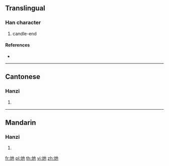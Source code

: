 ==Translingual==

===Han character===
{{Han char|rn=86|rad=火|as=03|sn=7|four=95817|canj=FPD}}

# candle-end

====References====
* {{Han ref|kx=0666.140|dkj=18875|dj=1075.190|hdz=32190.040|uh=707A|ud=28794|bh=CB5F|bd=52063}}

----

==Cantonese==

===Hanzi===
{{yue-hanzi|jyut=|y=che6}}

# {{defn|lang=yue|sort=火03}}

----

==Mandarin==

===Hanzi===
{{cmn-hanzi|pin=[[xiè]] ([[xie4]])|wg=hsieh<sup>4</sup>}}

# {{defn|lang=cmn|sort=火03}}

[[fr:灺]]
[[pl:灺]]
[[th:灺]]
[[vi:灺]]
[[zh:灺]]